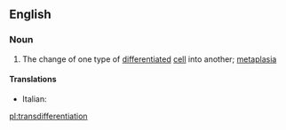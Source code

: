 ==English==

===Noun===
{{wikipedia}}
{{en-noun|s|-}}

#{{biology}} The change of one type of [[differentiated]] [[cell]] into another; [[metaplasia]]

====Translations====
{{trans-top|change of one type of differentiated cell into another}}
* Italian: {{t-|it|transdifferenziazione|f}}
{{trans-mid}}
{{trans-bottom}}

[[pl:transdifferentiation]]